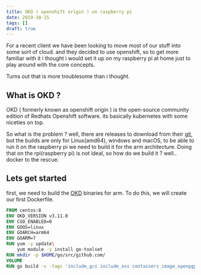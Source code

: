 ```yaml
---
title: OKD ( openshift origin ) on raspberry pi
date: 2019-10-15
tags: []
draft: true
---
```


For a recent client we have been looking to move most of our stuff into some sort of cloud.
and they decided to use openshift, so to get more familiar with it i thought i would set it up
on my raspberry pi at home just to play around with the core concepts.

Turns out that is more troublesome than i thought.

## What is OKD ?

OKD ( formerly known as openshift origin ) is the open-source community edition of Redhats Openshift software.
its basically kubernetes with some niceties on top.

So what is the problem ?
well, there are releases to download from their [git](https://github.com/openshift/origin), but the builds are only
for Linux(amd64), windows and macOS, to be able to run it on the raspberry pi we need to build it for the arm architecture.
Doing that on the rpi(raspberry pi) is not ideal, so how do we build it ? well.. docker to the rescue.

## Lets get started

first, we need to build the [OKD](https://github.com/openshift/origin) binaries for arm.
To do this, we will create our first Dockerfile.

```Dockerfile
FROM centos:8
ENV OKD_VERSION v3.11.0
ENV CGO_ENABLED=0
ENV GOOS=linux
ENV GOARCH=arm64
ENV GOARM=7
RUN yum -y update\
    yum module -y install go-toolset
RUN mkdir -p $HOME/go/src/github.com/
VOLUME
RUN go build -v -tags 'include_gcs include_oss containers_image_openpgp' github.com/openshift/origin/cmd/oc

```
